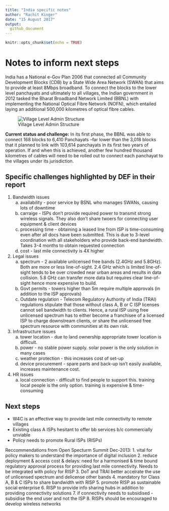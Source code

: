 ```yaml
---
title: "India specific notes"
author: "Rachit Kinger"
date: "15 August 2017"
output: 
  github_document
---
```


```r
knitr::opts_chunk$set(echo = TRUE)
```


# Notes to inform next steps
India has a National e-Gov Plan 2006 that connected all Community Development Blocks (CDB) by a State Wide Area Network (SWAN) that aims to provide at least 8Mbps broadband. To connect the blocks to the lower level panchayats and ultimately to all villages, the Indian government in 2012 tasked the Bharat Broadband Network Limited (BBNL) with implementing the National Optical Fibre Network (NOFN), which entailed laying an additional 500,000 kilometres of optical fibre cables.

![Village Level Admin Structure]("assets/admin-struc.png")

**Current status and challenge:** In its first phase, the BBNL was able to connect 168 blocks to 6,410 Panchayats –far lower than the 3,018 blocks that it planned to link with 103,614 panchayats in its first two years of operation. If and when this is achieved, another few hundred thousand kilometres of cables will need to be rolled out to connect each panchayat to the villages under its jurisdiction.

## Specific challenges highlighted by DEF in their report

1. Bandwidth issues
    a. availability - poor service by BSNL who manages SWANs, causing lots of downtime
    b. carraige - ISPs don't provide required power to transmit strong wireless signals. They also don't share twoers for connecting user equipment & client devices
    c. processing time - obtaining a leased line from ISP is time-consuming even after all docs have been submitted. This is due to 3-level coordination with all stakeholders who provide back-end bandwidth. Takes 3-4 months to obtain requested connection
    d. cost - last mile connectivity is 4X higher
2. Legal issues
    a. spectrum - 2 available unlicensed free bands (2.4GHz and 5.8GHz). Both are more or less line-of-sight. 2.4 GHz which is limited line-of-sight tends to be over crowded near urban areas and results in data collision. 5.8 GHz can transfer more data but requires clear line-of-sight hence more expensive to build.
    b. Govt permits - towers higher than 5m require multiple approvals (in addition to the ISP approvals)
    c. Outdate regulation - Telecom Regulatory Authority of India (TRAI) regulations stipulate that those without class A, B or C ISP licenses cannot sell bandwidth to clients. Hence, a rural ISP using free unlicensed spectrum has to either become a franchisee of a licensed ISP to charge downstream clients, or share the unlicensed free spectrum resource with communities at its own risk.
3. Infrastructure issues
    a. tower location - due to land ownership appropriate tower location is difficult.
    b. power - no stable power supply. solar power is the only solution in many cases
    c. weather protection - this increases cost of set-up
    d. device procurement - spare parts and back-up isn't easily available, increases maintenance cost.
4. HR issues
    a. local connection - difficult to find people to support this. training local people is the only option. training is expensive & time-consuming

## Next steps
* W4C is an effective way to provide last mile connectivity to remote villages
* Existing class A ISPs hesitant to offer bb services b/c commercially unviable
* Policy needs to promote Rural ISPs (RISPs)

Reccommendations from Open Specturm Summit Dec-2013:
1. vital for policy makers to understand the importance of digital inclusion
2. reduce deployment & access cost & delays: need for a harmonised & time bound regulatory approval process for providing last mile connectivity. Needs to be integrated with policy for RISP
3. DoT and TRAI better accelrate the use of unlicensed spectrum and delicense other bands
4. mandatory for Class A, B & C ISPs to share bandwidth with RISP
5. promote RISP as sustainable social enterprise
6. RISP to provide info sharing hubs in addition to providing connectivity solutions
7. if connectivity needs to subsidised - subsidise the end user and not the ISP
8. RISPs should be encouraged to develop wireless networks
